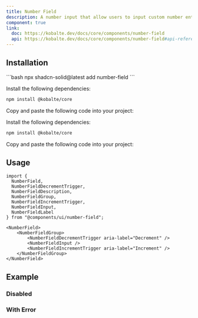 ```yaml
---
title: Number Field
description: A number input that allow users to input custom number entries with a keyboard.
component: true
link:
  doc: https://kobalte.dev/docs/core/components/number-field
  api: https://kobalte.dev/docs/core/components/number-field#api-reference
---
```



<ComponentPreview name="number-field-demo" code={DemoCode} client:only="solid-js" />

## Installation

<ComponentInstallation client:load>

<Fragment slot="cli">
```bash
npx shadcn-solid@latest add number-field
```
</Fragment>

<Step slot="tw">

<StepItem>Install the following dependencies:</StepItem>
```bash
npm install @kobalte/core
```

<StepItem>Copy and paste the following code into your project:</StepItem>
<RawCode code={TwRawCode} client:load />

</Step>

<Step slot="uno">

<StepItem>Install the following dependencies:</StepItem>
```bash
npm install @kobalte/core
```

<StepItem>Copy and paste the following code into your project:</StepItem>
<RawCode code={UnoRawCode} client:load />

</Step>

</ComponentInstallation>

## Usage

```tsx
import {
  NumberField,
  NumberFieldDecrementTrigger,
  NumberFieldDescription,
  NumberFieldGroup,
  NumberFieldIncrementTrigger,
  NumberFieldInput,
  NumberFieldLabel
} from "@components/ui/number-field";
```

```tsx
<NumberField>
    <NumberFieldGroup>
        <NumberFieldDecrementTrigger aria-label="Decrement" />
        <NumberFieldInput />
        <NumberFieldIncrementTrigger aria-label="Increment" />
    </NumberFieldGroup>
</NumberField>
```

## Example

### Disabled

<ComponentPreview name="number-field-disabled-demo" code={DemoCode2} client:only="solid-js" />

### With Error

<ComponentPreview name="number-field-with-error-demo"  code={DemoCode3} client:only="solid-js" />
